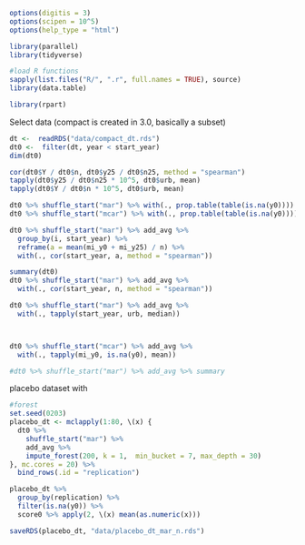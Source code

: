 ```r
options(digitis = 3)
options(scipen = 10^5)
options(help_type = "html")

library(parallel)
library(tidyverse)

#load R functions
sapply(list.files("R/", ".r", full.names = TRUE), source)
library(data.table)

library(rpart)
```

Select data
(compact is created in 3.0, basically a subset)
```r
dt <-  readRDS("data/compact_dt.rds")
dt0 <-  filter(dt, year < start_year)
dim(dt0)

cor(dt0$Y / dt0$n, dt0$y25 / dt0$n25, method = "spearman")
tapply(dt0$y25 / dt0$n25 * 10^5, dt0$urb, mean)
tapply(dt0$Y / dt0$n * 10^5, dt0$urb, mean)

```

```r
dt0 %>% shuffle_start("mar") %>% with(., prop.table(table(is.na(y0))))
dt0 %>% shuffle_start("mcar") %>% with(., prop.table(table(is.na(y0))))

dt0 %>% shuffle_start("mar") %>% add_avg %>%
  group_by(i, start_year) %>%
  reframe(a = mean(mi_y0 + mi_y25) / n) %>%
  with(., cor(start_year, a, method = "spearman"))

summary(dt0)
dt0 %>% shuffle_start("mar") %>% add_avg %>%
  with(., cor(start_year, n, method = "spearman"))

dt0 %>% shuffle_start("mar") %>% add_avg %>%
  with(., tapply(start_year, urb, median))



dt0 %>% shuffle_start("mcar") %>% add_avg %>%
  with(., tapply(mi_y0, is.na(y0), mean))

#dt0 %>% shuffle_start("mar") %>% add_avg %>% summary
```

placebo dataset with 
```r

#forest
set.seed(0203)
placebo_dt <- mclapply(1:80, \(x) {
  dt0 %>%
    shuffle_start("mar") %>%
    add_avg %>%
    impute_forest(200, k = 1,  min_bucket = 7, max_depth = 30)
}, mc.cores = 20) %>%
  bind_rows(.id = "replication")

placebo_dt %>%
  group_by(replication) %>%
  filter(is.na(y0)) %>%
  score0 %>% apply(2, \(x) mean(as.numeric(x)))

saveRDS(placebo_dt, "data/placebo_dt_mar_n.rds")
```




